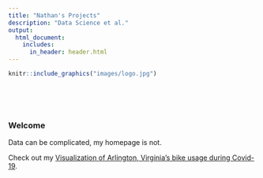 ```yaml
---
title: "Nathan's Projects"
description: "Data Science et al."
output:
  html_document: 
    includes:
      in_header: header.html
---
```


<style type="text/css">
.title {
  display: none;
}

#getting-started img {
  margin-right: 10px;
}

</style>

<div class="row">
<div class="col-sm-6">

```r
knitr::include_graphics("images/logo.jpg")
```

</div>
<div class="col-sm-6"  style="padding-top: 50px;">

### Welcome

Data can be complicated, my homepage is not. 

Check out my [Visualization of Arlington, Virginia's bike usage during Covid-19](https://nathansprojects.com/part_1_the_plan.html).

</div>
</div>
